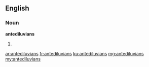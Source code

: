 ==English==

===Noun===
'''antediluvians'''

# {{plural of|antediluvian}}

[[ar:antediluvians]]
[[fr:antediluvians]]
[[ku:antediluvians]]
[[mg:antediluvians]]
[[my:antediluvians]]